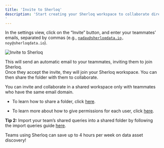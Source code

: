 ```yaml
---
title: 'Invite to Sherloq'
description: 'Start creating your Sherloq workspace to collaborate directly within your editor.
'
---
```


In the settings view, click on the “Invite” button, and enter your teammates’ emails, separated by commas (e.g., [`nadav@sherloqdata.io`](mailto:nadav@sherloqdata.io)`, noy@sherloqdata.io`).

![Invite to Sherloq](/images/invite_sherloq.png)

This will send an automatic email to your teammates, inviting them to join Sherloq. <br />
Once they accept the invite, they will join your Sherloq workspace. You can then share the folder with them to collaborate.

<Note> You can invite and collaborate in a shared workspace only with teammates who have the same email domain.</Note>

* To learn how to share a folder, click [here](https://docs.sherloqdata.io/sharefolder#share-folder).

* To learn more about how to give permissions for each user, click [here](https://docs.sherloqdata.io/permissions).

<Tip> **Tip 2:** Import your team’s shared queries into a shared folder by following the import queries guide [here](https://docs.sherloqdata.io/importqueries#import-queries). </Tip>

<Check>Teams using Sherloq can save up to 4 hours per week on data asset discovery! </Check>